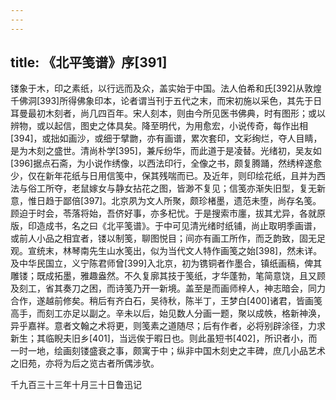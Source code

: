 ```yaml
---
---
---
```

title: 《北平笺谱》序[391]
---




镂象于木，印之素纸，以行远而及众，盖实始于中国。法人伯希和氏[392]从敦煌千佛洞[393]所得佛象印本，论者谓当刊于五代之末，而宋初施以采色，其先于日耳曼最初木刻者，尚几四百年。宋人刻本，则由今所见医书佛典，时有图形；或以辨物，或以起信，图史之体具矣。降至明代，为用愈宏，小说传奇，每作出相[394]，或拙如画沙，或细于擘朆，亦有画谱，累次套印，文彩绚烂，夺人目睛，是为木刻之盛世。清尚朴学[395]，兼斥纷华，而此道于是凌替。光绪初，吴友如[396]据点石斋，为小说作绣像，以西法印行，全像之书，颇复腾踊，然绣梓遂愈少，仅在新年花纸与日用信笺中，保其残喘而已。及近年，则印绘花纸，且并为西法与俗工所夺，老鼠嫁女与静女拈花之图，皆渺不复见；信笺亦渐失旧型，复无新意，惟日趋于鄙倍[397]。北京夙为文人所聚，颇珍楮墨，遗范未堕，尚存名笺。顾迫于时会，苓落将始，吾侪好事，亦多杞忧。于是搜索市廛，拔其尤异，各就原版，印造成书，名之曰《北平笺谱》。于中可见清光绪时纸铺，尚止取明季画谱，或前人小品之相宜者，镂以制笺，聊图悦目；间亦有画工所作，而乏韵致，固无足观。宣统末，林琴南先生山水笺出，似为当代文人特作画笺之始[398]，然未详。及中华民国立，义宁陈君师曾[399]入北京，初为镌铜者作墨合，镇纸画稿，俾其雕镂；既成拓墨，雅趣盎然。不久复廓其技于笺纸，才华蓬勃，笔简意饶，且又顾及刻工，省其奏刀之困，而诗笺乃开一新境。盖至是而画师梓人，神志暗会，同力合作，遂越前修矣。稍后有齐白石，吴待秋，陈半丁，王梦白[400]诸君，皆画笺高手，而刻工亦足以副之。辛未以后，始见数人分画一题，聚以成帙，格新神涣，异乎嘉祥。意者文翰之术将更，则笺素之道随尽；后有作者，必将别辟涂径，力求新生；其临睨夫旧乡[401]，当远俟于暇日也。则此虽短书[402]，所识者小，而一时一地，绘画刻镂盛衰之事，颇寓于中；纵非中国木刻史之丰碑，庶几小品艺术之旧苑，亦将为后之览古者所偶涉欤。

千九百三十三年十月三十日鲁迅记